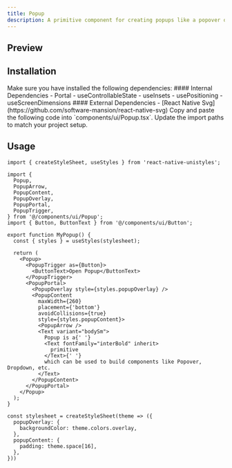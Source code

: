 ```yaml
---
title: Popup
description: A primitive component for creating popups like a popover or dropdown-menu.
---
```



## Preview
<ComponentPreview name="Popup" />

## Installation

<Steps>

<Step>
Make sure you have installed the following dependencies:
#### Internal Dependencies
  - <Link href={'/docs/utils/portal'}>Portal</Link>
  - <Link href={'/docs/hooks/useControllableState'}>useControllableState</Link>
  - <Link href={'/docs/hooks/useInsets'}>useInsets</Link>
  - <Link href={'/docs/hooks/usePositioning'}>usePositioning</Link>
  - <Link href={'/docs/hooks/useScreenDimensions'}>useScreenDimensions</Link>
#### External Dependencies
  - [React Native Svg](https://github.com/software-mansion/react-native-svg)
</Step>

<Step>
Copy and paste the following code into `components/ui/Popup.tsx`.
<DynamicCodeBlock lang="tsx" code={readComponentFile('Popup')} />
</Step>

<Step>
Update the import paths to match your project setup.
</Step>

</Steps>

## Usage

```tsx title="MyPopup.tsx"
import { createStyleSheet, useStyles } from 'react-native-unistyles';

import {
  Popup,
  PopupArrow,
  PopupContent,
  PopupOverlay,
  PopupPortal,
  PopupTrigger,
} from '@/components/ui/Popup';
import { Button, ButtonText } from '@/components/ui/Button';

export function MyPopup() {
  const { styles } = useStyles(stylesheet);

  return (
    <Popup>
      <PopupTrigger as={Button}>
        <ButtonText>Open Popup</ButtonText>
      </PopupTrigger>
      <PopupPortal>
        <PopupOverlay style={styles.popupOverlay} />
        <PopupContent
          maxWidth={260}
          placement={'bottom'}
          avoidCollisions={true}
          style={styles.popupContent}>
          <PopupArrow />
          <Text variant="bodySm">
            Popup is a{' '}
            <Text fontFamily="interBold" inherit>
              primitive
            </Text>{' '}
            which can be used to build components like Popover, Dropdown, etc.
          </Text>
        </PopupContent>
      </PopupPortal>
    </Popup>
  );
}

const stylesheet = createStyleSheet(theme => ({
  popupOverlay: {
    backgroundColor: theme.colors.overlay,
  },
  popupContent: {
    padding: theme.space[16],
  },
}))
```